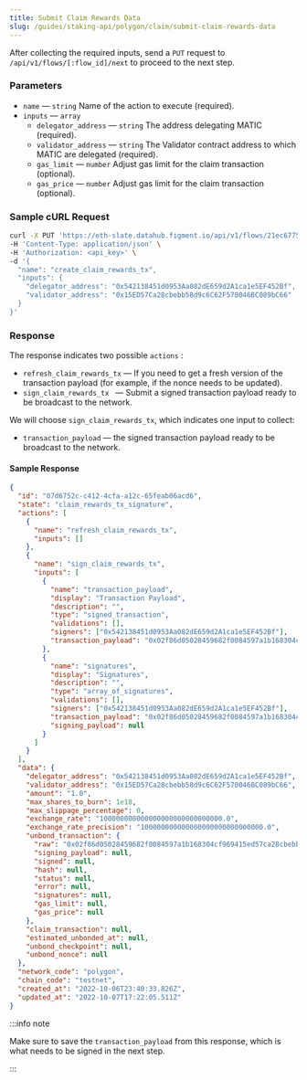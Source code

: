 ```yaml
---
title: Submit Claim Rewards Data
slug: /guides/staking-api/polygon/claim/submit-claim-rewards-data
---
```


After collecting the required inputs, send a `PUT` request to `/api/v1/flows/[:flow_id]/next` to proceed to the next step.

### Parameters

- `name` &mdash; `string` Name of the action to execute (required).
- `inputs` &mdash; `array`
  - `delegator_address` &mdash; `string` The address delegating MATIC (required).
  - `validator_address` &mdash; `string` The Validator contract address to which MATIC are delegated (required).
  - `gas_limit` &mdash; `number` Adjust gas limit for the claim transaction (optional).
  - `gas_price` &mdash; `number` Adjust gas limit for the claim transaction (optional).

### Sample cURL Request

```bash {5-8}
curl -X PUT 'https://eth-slate.datahub.figment.io/api/v1/flows/21ec6775-720c-4c58-bfd2-73275200e1d0/next' \
-H 'Content-Type: application/json' \
-H 'Authorization: <api_key>' \
-d '{
  "name": "create_claim_rewards_tx",
  "inputs": {
    "delegator_address": "0x542138451d0953Aa082dE659d2A1ca1e5EF452Bf",
    "validator_address": "0x15ED57Ca28cbebb58d9c6C62F570046BC089bC66"
  }
}'
```

### Response

The response indicates two possible `actions` :

- `refresh_claim_rewards_tx` &mdash; If you need to get a fresh version of the transaction payload (for example, if the nonce needs to be updated).
- `sign_claim_rewards_tx ` &mdash; Submit a signed transaction payload ready to be broadcast to the network.

We will choose `sign_claim_rewards_tx`, which indicates one input to collect:

- `transaction_payload` &mdash; the signed transaction payload ready to be broadcast to the network.

#### Sample Response

```json
{
  "id": "07d6752c-c412-4cfa-a12c-65feab06acd6",
  "state": "claim_rewards_tx_signature",
  "actions": [
    {
      "name": "refresh_claim_rewards_tx",
      "inputs": []
    },
    {
      "name": "sign_claim_rewards_tx",
      "inputs": [
        {
          "name": "transaction_payload",
          "display": "Transaction Payload",
          "description": "",
          "type": "signed_transaction",
          "validations": [],
          "signers": ["0x542138451d0953Aa082dE659d2A1ca1e5EF452Bf"],
          "transaction_payload": "0x02f86d05028459682f0084597a1b168304cf969415ed57ca28cbebb58d9c6c62f570046bc089bc6680b844c83ec04d0000000000000000000000000000000000000000000000000de0b6b3a76400000000000000000000000000000000000000000000000000000de0b6b3a7640000c0"
        },
        {
          "name": "signatures",
          "display": "Signatures",
          "description": "",
          "type": "array_of_signatures",
          "validations": [],
          "signers": ["0x542138451d0953Aa082dE659d2A1ca1e5EF452Bf"],
          "transaction_payload": "0x02f86d05028459682f0084597a1b168304cf969415ed57ca28cbebb58d9c6c62f570046bc089bc6680b844c83ec04d0000000000000000000000000000000000000000000000000de0b6b3a76400000000000000000000000000000000000000000000000000000de0b6b3a7640000c0",
          "signing_payload": null
        }
      ]
    }
  ],
  "data": {
    "delegator_address": "0x542138451d0953Aa082dE659d2A1ca1e5EF452Bf",
    "validator_address": "0x15ED57Ca28cbebb58d9c6C62F570046BC089bC66",
    "amount": "1.0",
    "max_shares_to_burn": 1e18,
    "max_slippage_percentage": 0,
    "exchange_rate": "100000000000000000000000000000.0",
    "exchange_rate_precision": "100000000000000000000000000000.0",
    "unbond_transaction": {
      "raw": "0x02f86d05028459682f0084597a1b168304cf969415ed57ca28cbebb58d9c6c62f570046bc089bc6680b844c83ec04d0000000000000000000000000000000000000000000000000de0b6b3a76400000000000000000000000000000000000000000000000000000de0b6b3a7640000c0",
      "signing_payload": null,
      "signed": null,
      "hash": null,
      "status": null,
      "error": null,
      "signatures": null,
      "gas_limit": null,
      "gas_price": null
    },
    "claim_transaction": null,
    "estimated_unbonded_at": null,
    "unbond_checkpoint": null,
    "unbond_nonce": null
  },
  "network_code": "polygon",
  "chain_code": "testnet",
  "created_at": "2022-10-06T23:40:33.826Z",
  "updated_at": "2022-10-07T17:22:05.511Z"
}
```

:::info note

Make sure to save the `transaction_payload` from this response, which is what needs to be signed in the next step.

:::
